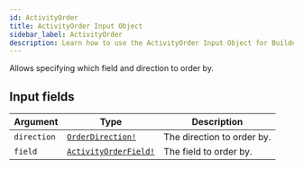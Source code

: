 ```yaml
---
id: ActivityOrder
title: ActivityOrder Input Object
sidebar_label: ActivityOrder
description: Learn how to use the ActivityOrder Input Object for Builder's API.
---
```


Allows specifying which field and direction to order by.

## Input fields

| Argument    | Type                                                            | Description                |
| ----------- | --------------------------------------------------------------- | -------------------------- |
| `direction` | [`OrderDirection!`](/self-managed/composer/builder/api/schema/enum/OrderDirection.mdx)         | The direction to order by. |
| `field`     | [`ActivityOrderField!`](/self-managed/composer/builder/api/schema/enum/ActivityOrderField.mdx) | The field to order by.     |
